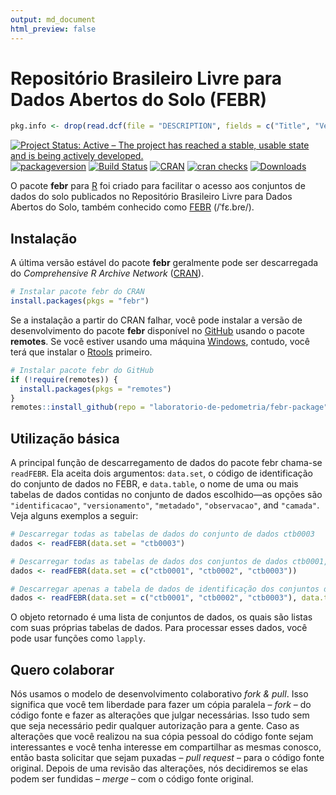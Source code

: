 ```yaml
---
output: md_document
html_preview: false
---
```


<!-- Generated by knitr: do not edit by hand. Please edit the content in README.Rmd -->

# Repositório Brasileiro Livre para Dados Abertos do Solo (FEBR)

```r
pkg.info <- drop(read.dcf(file = "DESCRIPTION", fields = c("Title", "Version", "Date")))
```

[![Project Status: Active – The project has reached a stable, usable state and is being actively developed.](https://www.repostatus.org/badges/latest/active.svg)](https://www.repostatus.org/#active)
[![packageversion](https://img.shields.io/badge/devel%20version-`r pkg.info["Version"]`-firebrick.svg?style=flat-square)](commits/master)
[![Build Status](https://travis-ci.org/samuel-rosa/febr-package.svg?branch=master)](https://travis-ci.org/samuel-rosa/febr-package)
[![CRAN](https://www.r-pkg.org/badges/version/febr)](https://cran.r-project.org/package=febr)
[![cran checks](https://cranchecks.info/badges/worst/febr)](https://cran.r-project.org/web/checks/check_results_febr.html)
[![Downloads](https://cranlogs.r-pkg.org/badges/febr?color=brightgreen)](https://www.r-pkg.org/pkg/febr)

O pacote __febr__ para [R][rproject] foi criado para facilitar o acesso aos conjuntos de dados do
solo publicados no Repositório Brasileiro Livre para Dados Abertos do Solo, também conhecido como
[FEBR][febr] (/ˈfɛ.bɾe/).

[rproject]: https://www.r-project.org/
[febr]: https://www.pedometria.org/projeto/febr/

## Instalação

A última versão estável do pacote __febr__ geralmente pode ser descarregada do
_Comprehensive R Archive Network_ ([CRAN][cran]).

```R
# Instalar pacote febr do CRAN
install.packages(pkgs = "febr")
```

Se a instalação a partir do CRAN falhar, você pode instalar a versão de desenvolvimento do pacote
__febr__ disponível no [GitHub][github] usando o pacote __remotes__. Se você estiver usando uma
máquina [Windows][windows], contudo, você terá que instalar o [Rtools][rtools] primeiro.

```R
# Instalar pacote febr do GitHub
if (!require(remotes)) {
  install.packages(pkgs = "remotes")
}
remotes::install_github(repo = "laboratorio-de-pedometria/febr-package")
```

[windows]: https://cran.r-project.org/bin/windows/
[rtools]: https://cran.r-project.org/bin/windows/Rtools/
[cran]: https://CRAN.R-project.org/package=febr
[github]: https://github.com/laboratorio-de-pedometria/febr-package

## Utilização básica

A principal função de descarregamento de dados do pacote febr chama-se `readFEBR`. Ela aceita dois argumentos: `data.set`, o código de identificação do conjunto de dados no FEBR, e `data.table`, o nome de uma ou mais tabelas de dados contidas no conjunto de dados escolhido---as opções são `"identificacao"`, `"versionamento"`, `"metadado"`, `"observacao"`, and `"camada"`. Veja alguns exemplos a seguir:

```R
# Descarregar todas as tabelas de dados do conjunto de dados ctb0003
dados <- readFEBR(data.set = "ctb0003")
```

```R
# Descarregar todas as tabelas de dados dos conjuntos de dados ctb0001, ctb0002 e ctb0003
dados <- readFEBR(data.set = c("ctb0001", "ctb0002", "ctb0003"))
```

```R
# Descarregar apenas a tabela de dados de identificação dos conjuntos de dados ctb0001, ctb0002 e ctb0003
dados <- readFEBR(data.set = c("ctb0001", "ctb0002", "ctb0003"), data.table = "identificacao")
```

O objeto retornado é uma lista de conjuntos de dados, os quais são listas com suas próprias tabelas de dados. Para processar esses dados, você pode usar funções como `lapply`.

<!-- O pacote `febr` possui cinco funções para descarregamento de dados: -->

<!-- 1. `dataset`, para descarregar os dados de identificação de um ou mais conjuntos de dados; -->
<!-- 2. `observation`, para descarregar os dados das observações do solo de um ou mais conjuntos de dados; -->
<!-- 3. `layer`, para descarregar os dados das camadas das observações do solo de um ou mais conjuntos de dados; -->
<!-- 4. `metadata`, para descarregar os dados sobre os dados de um ou mais conjuntos de dados; -->
<!-- 5. `febr`, para descarregar todos os dados e metadados de um único conjunto de dados. -->

<!-- O principal argumento dessas cinco funções é `dataset`. Para esse argumento é passado o código de identificação de um ou mais conjuntos de dados publicados no FEBR. Isso descarrega os dados da tabela de dados indicada pela função escolhida. Por exemplo, -->

<!-- ```R -->
<!-- observation(dataset = "ctb0003") -->
<!-- ``` -->

<!-- descarrega os dados das observações do solo do conjunto de dados `ctb0003`. O código de identificação de todos os conjuntos de dados publicados no FEBR estão catalogados em http://www.ufsm.br/febr/catalog/. -->

<!-- No caso das funções `observation`, `layer` e `febr`, o segundo principal argumento é `variable`. Para esse argumento é passado o código de identificação da(s) variável(is) cujos dados devem ser retornados pela função escolhida. Por exemplo, -->

<!-- ```R -->
<!-- layers(dataset = "ctb0003", variable = "argila") -->
<!-- ``` -->

<!-- retorna os dados da variável `argila` do conjunto de dados `ctb0003`. O código de identificação de todas as variáveis contidas nos conjuntos de dados publicados no FEBR estão catalogados em https://goo.gl/hi77sB. -->

## Quero colaborar

Nós usamos o modelo de desenvolvimento colaborativo *fork & pull*. Isso significa que você tem liberdade para fazer um cópia paralela -- *fork* -- do código fonte e fazer as alterações que julgar necessárias. Isso tudo sem que seja necessário pedir qualquer autorização para a gente. Caso as alterações que você realizou na sua cópia pessoal do código fonte sejam interessantes e você tenha interesse em compartilhar as mesmas conosco, então basta solicitar que sejam puxadas -- *pull request* -- para o código fonte original. Depois de uma revisão das alterações, nós decidiremos se elas podem ser fundidas -- *merge* -- com o código fonte original.
